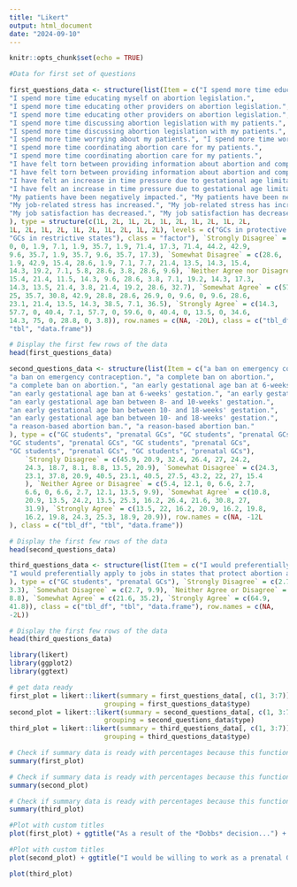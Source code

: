 ---
title: "Likert"
output: html_document
date: "2024-09-10"
---

```{r setup, include=FALSE}
knitr::opts_chunk$set(echo = TRUE)
```


```{r import data}
#Data for first set of questions

first_questions_data <- structure(list(Item = c("I spend more time educating myself on abortion legislation.", 
"I spend more time educating myself on abortion legislation.", 
"I spend more time educating other providers on abortion legislation.", 
"I spend more time educating other providers on abortion legislation.", 
"I spend more time discussing abortion legislation with my patients.", 
"I spend more time discussing abortion legislation with my patients.", 
"I spend more time worrying about my patients.", "I spend more time worrying about my patients.", 
"I spend more time coordinating abortion care for my patients.", 
"I spend more time coordinating abortion care for my patients.", 
"I have felt torn between providing information about abortion and complying with legislation.", 
"I have felt torn between providing information about abortion and complying with legislation.", 
"I have felt an increase in time pressure due to gestational age limitations.", 
"I have felt an increase in time pressure due to gestational age limitations.", 
"My patients have been negatively impacted.", "My patients have been negatively impacted.", 
"My job-related stress has increased.", "My job-related stress has increased.", 
"My job satisfaction has decreased.", "My job satisfaction has decreased."
), type = structure(c(1L, 2L, 1L, 2L, 1L, 2L, 1L, 2L, 1L, 2L, 
1L, 2L, 1L, 2L, 1L, 2L, 1L, 2L, 1L, 2L), levels = c("GCs in protective states", 
"GCs in restrictive states"), class = "factor"), `Strongly Disagree` = c(0, 
0, 0, 1.9, 7.1, 1.9, 35.7, 1.9, 71.4, 17.3, 71.4, 44.2, 42.9, 
9.6, 35.7, 1.9, 35.7, 9.6, 35.7, 17.3), `Somewhat Disagree` = c(28.6, 
1.9, 42.9, 15.4, 28.6, 1.9, 7.1, 7.7, 21.4, 13.5, 14.3, 15.4, 
14.3, 19.2, 7.1, 5.8, 28.6, 3.8, 28.6, 9.6), `Neither Agree nor Disagree` = c(0, 
15.4, 21.4, 11.5, 14.3, 9.6, 28.6, 3.8, 7.1, 19.2, 14.3, 17.3, 
14.3, 13.5, 21.4, 3.8, 21.4, 19.2, 28.6, 32.7), `Somewhat Agree` = c(57.1, 
25, 35.7, 30.8, 42.9, 28.8, 28.6, 26.9, 0, 9.6, 0, 9.6, 28.6, 
23.1, 21.4, 13.5, 14.3, 38.5, 7.1, 36.5), `Strongly Agree` = c(14.3, 
57.7, 0, 40.4, 7.1, 57.7, 0, 59.6, 0, 40.4, 0, 13.5, 0, 34.6, 
14.3, 75, 0, 28.8, 0, 3.8)), row.names = c(NA, -20L), class = c("tbl_df", 
"tbl", "data.frame"))
```

```{r}
# Display the first few rows of the data
head(first_questions_data)
```

```{r}
second_questions_data <- structure(list(Item = c("a ban on emergency contraception.", 
"a ban on emergency contraception.", "a complete ban on abortion.", 
"a complete ban on abortion.", "an early gestational age ban at 6-weeks' gestation.", 
"an early gestational age ban at 6-weeks' gestation.", "an early gestational age ban between 8- and 10-weeks' gestation.", 
"an early gestational age ban between 8- and 10-weeks' gestation.", 
"an early gestational age ban between 10- and 18-weeks' gestation.", 
"an early gestational age ban between 10- and 18-weeks' gestation.", 
"a reason-based abortion ban.", "a reason-based abortion ban."
), type = c("GC students", "prenatal GCs", "GC students", "prenatal GCs", 
"GC students", "prenatal GCs", "GC students", "prenatal GCs", 
"GC students", "prenatal GCs", "GC students", "prenatal GCs"), 
    `Strongly Disagree` = c(45.9, 20.9, 32.4, 26.4, 27, 24.2, 
    24.3, 18.7, 8.1, 8.8, 13.5, 20.9), `Somewhat Disagree` = c(24.3, 
    23.1, 37.8, 20.9, 40.5, 23.1, 40.5, 27.5, 43.2, 22, 27, 15.4
    ), `Neither Agree or Disagree` = c(5.4, 12.1, 0, 6.6, 2.7, 
    6.6, 0, 6.6, 2.7, 12.1, 13.5, 9.9), `Somewhat Agree` = c(10.8, 
    20.9, 13.5, 24.2, 13.5, 25.3, 16.2, 26.4, 21.6, 30.8, 27, 
    31.9), `Strongly Agree` = c(13.5, 22, 16.2, 20.9, 16.2, 19.8, 
    16.2, 19.8, 24.3, 25.3, 18.9, 20.9)), row.names = c(NA, -12L
), class = c("tbl_df", "tbl", "data.frame"))
```

```{r}
# Display the first few rows of the data
head(second_questions_data)
```


```{r}
third_questions_data <- structure(list(Item = c("I would preferentially apply to jobs in states that protect abortion access.", 
"I would preferentially apply to jobs in states that protect abortion access."
), type = c("GC students", "prenatal GCs"), `Strongly Disagree` = c(2.7, 
3.3), `Somewhat Disagree` = c(2.7, 9.9), `Neither Agree or Disagree` = c(8.1, 
8.8), `Somewhat Agree` = c(21.6, 35.2), `Strongly Agree` = c(64.9, 
41.8)), class = c("tbl_df", "tbl", "data.frame"), row.names = c(NA, 
-2L))
```

```{r}
# Display the first few rows of the data
head(third_questions_data)
```

```{r}
library(likert) 
library(ggplot2)
library(ggtext)
```

```{r}
# get data ready
first_plot = likert::likert(summary = first_questions_data[, c(1, 3:7)], 
                        grouping = first_questions_data$type)
second_plot = likert::likert(summary = second_questions_data[, c(1, 3:7)], 
                        grouping = second_questions_data$type)
third_plot = likert::likert(summary = third_questions_data[, c(1, 3:7)], 
                        grouping = third_questions_data$type)
```

```{r}
# Check if summary data is ready with percentages because this function works
summary(first_plot)
```

```{r}
# Check if summary data is ready with percentages because this function works
summary(second_plot)
```

```{r}
# Check if summary data is ready with percentages because this function works
summary(third_plot)
```

```{r}
#Plot with custom titles
plot(first_plot) + ggtitle("As a result of the *Dobbs* decision...") + theme(title = ggtext::element_markdown())
```

```{r}
#Plot with custom titles
plot(second_plot) + ggtitle("I would be willing to work as a prenatal GC in a state with...")
```

```{r}
plot(third_plot)
```

